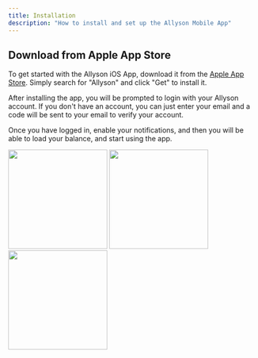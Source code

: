 ```yaml
---
title: Installation
description: "How to install and set up the Allyson Mobile App"
---
```


## Download from Apple App Store

To get started with the Allyson iOS App, download it from the [Apple App Store](https://apps.apple.com/us/app/id6593659141). Simply search for "Allyson" and click "Get" to install it.

After installing the app, you will be prompted to login with your Allyson account. If you don't have an account, you can just enter your email and a code will be sent to your email to verify your account.

Once you have logged in, enable your notifications, and then you will be able to load your balance, and start using the app.

<div style={{ display: 'flex', justifyContent: 'space-between' }}>
  <img height="200" src="/assets/ios-1.png" />
  <img height="200" src="/assets/ios-2.png" />
  <img height="200" src="/assets/ios-3.jpg" />
</div>
